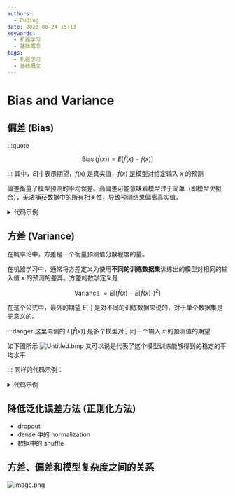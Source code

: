 ```yaml
---
authors:
  - PuQing
date: 2023-08-24 15:13
keywords:
  - 机器学习
  - 基础概念
tags:
  - 机器学习
  - 基础概念
---
```


# Bias and Variance

## 偏差 (Bias)

:::quote

$$
\operatorname{Bias}(\hat{f}(x))=E[\hat{f}(x)-f(x)]
$$

:::
其中，$E[\cdot]$ 表示期望，$f(x)$ 是真实值，$\hat{f}(x)$ 是模型对给定输入 $x$ 的预测

偏差衡量了模型预测的平均误差。高偏差可能意味着模型过于简单（即模型欠拟合），无法捕获数据中的所有相关性，导致预测结果偏离真实值。

<!--truncate-->

<details>
<summary>代码示例</summary>

```python
import numpy as np
import matplotlib.pyplot as plt
from sklearn.linear_model import LinearRegression

np.random.seed(0)

x = np.linspace(-10, 10, 10)

print("Input: ", y)

def f(x):
    return 2 * x + 3

y = f(x) + np.random.normal(0, 2, size=len(x))  # 添加噪声

model = LinearRegression()
model.fit(x.reshape(-1, 1), y)

y_pred = model.predict(x.reshape(-1, 1))

bias = np.mean(y_pred - f(x))

print("True value: ", y)
print("Predicted value: ", y_pred)
print("Bias: ", bias)

plt.scatter(x, y, color='blue', label='True value')
plt.plot(x, y_pred, color='red', label='Predicted value')
plt.legend()
plt.show()
```

</details>

## 方差 (Variance)

在概率论中，方差是一个衡量<Highlight>预测值</Highlight>分散程度的量。

在机器学习中，通常将方差定义为使用**不同的训练数据集**训练出的模型对相同的输入值 $x$ 的预测的差异。方差的数学定义是

$$
\text { Variance }=E\left[(\hat{f}(x)-E[\hat{f}(x)])^{2}\right]
$$

在这个公式中，最外的期望 $E[\cdot]$ 是对不同的训练数据来说的，对于单个数据集是无意义的。

:::danger 这里内侧的 $E[\hat{f}(x)]$ 是多个模型对于同一个输入 $x$ 的预测值的期望

如下图所示
![Untitled.bmp](https://images.puqing.work/2023/08/24/64e70e89aef9a.bmp)
又可以说是代表了这个模型训练能够得到的稳定的平均水平

:::
同样的代码示例：

<details>
<summary>代码示例</summary>

```python
import numpy as np
import matplotlib.pyplot as plt
from sklearn.linear_model import LinearRegression

np.random.seed(0)

x = np.linspace(-10, 10, 10)

def f(x):
    return 2 * x + 3

y_true = f(x)

predictions = []

for _ in range(100):
    y = y_true + np.random.normal(0, 1, size=len(x))

    model = LinearRegression()
    model.fit(x.reshape(-1, 1), y)

    y_pred = model.predict(x.reshape(-1, 1))
    predictions.append(y_pred)

variance = np.var(predictions, axis=0)
print("Variance: ", variance)
plt.figure(figsize=(10, 6))
plt.plot(x, y_true, color='black', label='True function')
for i, y_pred in enumerate(predictions):
    plt.plot(x, y_pred, color='blue', alpha=0.1)
plt.legend()
plt.show()
```

</details>

## 降低泛化误差方法 (正则化方法)

- dropout
- dense 中的 normalization
- 数据中的 shuffle

## 方差、偏差和模型复杂度之间的关系

![image.png](https://images.puqing.work/2023/08/24/64e710f8e648a.png)
